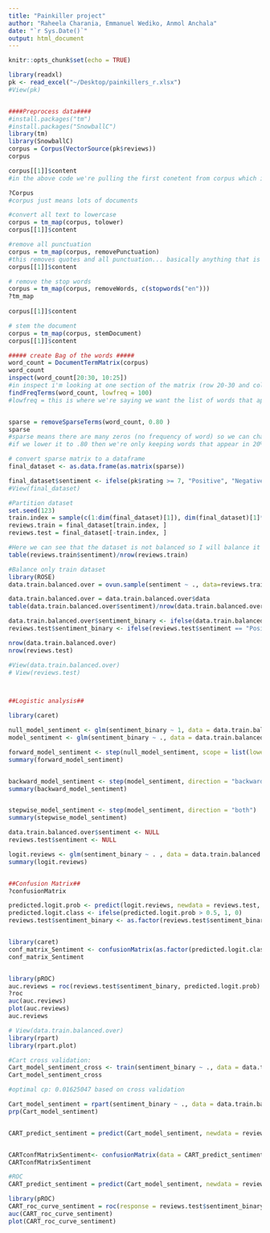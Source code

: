 ```yaml
---
title: "Painkiller project"
author: "Raheela Charania, Emmanuel Wediko, Anmol Anchala"
date: "`r Sys.Date()`"
output: html_document
---
```


```r
knitr::opts_chunk$set(echo = TRUE)
```

```r
library(readxl)
pk <- read_excel("~/Desktop/painkillers_r.xlsx")
#View(pk)


####Preprocess data####
#install.packages("tm")
#install.packages("SnowballC")
library(tm)
library(SnowballC)
corpus = Corpus(VectorSource(pk$reviews))
corpus

corpus[[1]]$content
#in the above code we're pulling the first conetent from corpus which is the first tweet in this case. 

?Corpus
#corpus just means lots of documents 

#convert all text to lowercase
corpus = tm_map(corpus, tolower)
corpus[[1]]$content

#remove all punctuation
corpus = tm_map(corpus, removePunctuation)
#this removes quotes and all punctuation... basically anything that is not a-z
corpus[[1]]$content

# remove the stop words
corpus = tm_map(corpus, removeWords, c(stopwords("en")))
?tm_map
 
corpus[[1]]$content

# stem the document
corpus = tm_map(corpus, stemDocument)
corpus[[1]]$content

##### create Bag of the words #####
word_count = DocumentTermMatrix(corpus)
word_count
inspect(word_count[20:30, 10:25])
#in inspect i'm looking at one section of the matrix (row 20-30 and column 10-25)
findFreqTerms(word_count, lowfreq = 100)
#lowfreq = this is where we're saying we want the list of words that appear 100 times in the tweet. 


sparse = removeSparseTerms(word_count, 0.80 )
sparse
#sparse means there are many zeros (no frequency of word) so we can change this. 0.95 means that you're keeping the terms that appears in 5% or more of the reviews
#if we lower it to .80 then we're only keeping words that appear in 20% or more of terms. when you run it, you can see that the terms count is 1 therefore only 1 word appears in 20% or more of the terms.

# convert sparse matrix to a dataframe
final_dataset <- as.data.frame(as.matrix(sparse))

final_dataset$sentiment <- ifelse(pk$rating >= 7, "Positive", "Negative")
#View(final_dataset)

```


```r


#Partition dataset
set.seed(123)
train.index = sample(c(1:dim(final_dataset)[1]), dim(final_dataset)[1]*0.7)
reviews.train = final_dataset[train.index, ]
reviews.test = final_dataset[-train.index, ]

#Here we can see that the dataset is not balanced so I will balance it before moving forward. 
table(reviews.train$sentiment)/nrow(reviews.train)

#Balance only train dataset
library(ROSE)
data.train.balanced.over = ovun.sample(sentiment ~ ., data=reviews.train, p=0.5, method="over")

data.train.balanced.over = data.train.balanced.over$data
table(data.train.balanced.over$sentiment)/nrow(data.train.balanced.over)

data.train.balanced.over$sentiment_binary <- ifelse(data.train.balanced.over$sentiment == "Positive", 1, 0)
reviews.test$sentiment_binary <- ifelse(reviews.test$sentiment == "Positive", 1, 0)

nrow(data.train.balanced.over)
nrow(reviews.test)

#View(data.train.balanced.over)
# View(reviews.test)



##Logistic analysis##

library(caret)

null_model_sentiment <- glm(sentiment_binary ~ 1, data = data.train.balanced.over, family="binomial") 
model_sentiment <- glm(sentiment_binary ~ ., data = data.train.balanced.over, family="binomial")

forward_model_sentiment <- step(null_model_sentiment, scope = list(lower = null_model_sentiment, upper = model_sentiment), direction = "forward")
summary(forward_model_sentiment)


backward_model_sentiment <- step(model_sentiment, direction = "backward")
summary(backward_model_sentiment)


stepwise_model_sentiment <- step(model_sentiment, direction = "both")
summary(stepwise_model_sentiment)

data.train.balanced.over$sentiment <- NULL
reviews.test$sentiment <- NULL

logit.reviews <- glm(sentiment_binary ~ . , data = data.train.balanced.over, family = "binomial")
summary(logit.reviews)


##Confusion Matrix##
?confusionMatrix

predicted.logit.prob <- predict(logit.reviews, newdata = reviews.test, type = "response")
predicted.logit.class <- ifelse(predicted.logit.prob > 0.5, 1, 0)
reviews.test$sentiment_binary <- as.factor(reviews.test$sentiment_binary)


library(caret)
conf_matrix_Sentiment <- confusionMatrix(as.factor(predicted.logit.class), reviews.test$sentiment_binary)
conf_matrix_Sentiment


library(pROC)
auc.reviews = roc(reviews.test$sentiment_binary, predicted.logit.prob)
?roc
auc(auc.reviews)
plot(auc.reviews)
auc.reviews
```

```r
# View(data.train.balanced.over)
library(rpart)
library(rpart.plot)

#Cart cross validation:
Cart_model_sentiment_cross <- train(sentiment_binary ~ ., data = data.train.balanced.over, method = "rpart", trControl = train_control)
Cart_model_sentiment_cross

#optimal cp: 0.01625047 based on cross validation

Cart_model_sentiment = rpart(sentiment_binary ~ ., data = data.train.balanced.over, method="class", control = rpart.control(cp = 0.01625047))
prp(Cart_model_sentiment)


CART_predict_sentiment = predict(Cart_model_sentiment, newdata = reviews.test, type = "class")


CARTconfMatrixSentiment<- confusionMatrix(data = CART_predict_sentiment, reference = reviews.test$sentiment_binary)
CARTconfMatrixSentiment

#ROC
CART_predict_sentiment = predict(Cart_model_sentiment, newdata = reviews.test, type = "prob")

library(pROC)
CART_roc_curve_sentiment = roc(response = reviews.test$sentiment_binary, predictor = CART_predict_sentiment[,2])
auc(CART_roc_curve_sentiment)
plot(CART_roc_curve_sentiment)
```
